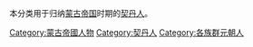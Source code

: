 本分类用于归纳[[蒙古帝国|蒙古帝国]]时期的[[契丹人|契丹人]]。

[[Category:蒙古帝國人物|Category:蒙古帝國人物]]
[[Category:契丹人|Category:契丹人]]
[[Category:各族群元朝人|Category:各族群元朝人]]